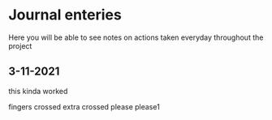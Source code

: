 # Journal enteries

Here you will be able to see notes on actions taken everyday throughout the project 

## 3-11-2021{-}

this kinda worked

fingers crossed
extra crossed
please
please1